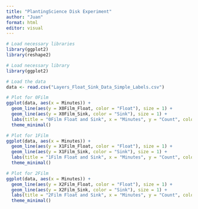 ```yaml
---
title: "PlantingScience Disk Experiment"
author: "Juan"
format: html
editor: visual
---
```


```r
# Load necessary libraries
library(ggplot2)
library(reshape2)

# Load necessary library
library(ggplot2)

# Load the data
data <- read.csv("Layers_Float_Sink_Data_Simple_Labels.csv")

# Plot for 0Film
ggplot(data, aes(x = Minutes)) +
  geom_line(aes(y = X0Film_Float, color = "Float"), size = 1) +
  geom_line(aes(y = X0Film_Sink, color = "Sink"), size = 1) +
  labs(title = "0Film Float and Sink", x = "Minutes", y = "Count", color = "Measurement") +
  theme_minimal()

# Plot for 1Film
ggplot(data, aes(x = Minutes)) +
  geom_line(aes(y = X1Film_Float, color = "Float"), size = 1) +
  geom_line(aes(y = X1Film_Sink, color = "Sink"), size = 1) +
  labs(title = "1Film Float and Sink", x = "Minutes", y = "Count", color = "Measurement") +
  theme_minimal()

# Plot for 2Film
ggplot(data, aes(x = Minutes)) +
  geom_line(aes(y = X2Film_Float, color = "Float"), size = 1) +
  geom_line(aes(y = X2Film_Sink, color = "Sink"), size = 1) +
  labs(title = "2Film Float and Sink", x = "Minutes", y = "Count", color = "Measurement") +
  theme_minimal()
```
